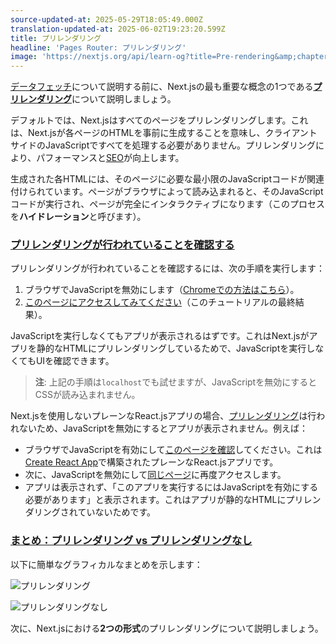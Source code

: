 ```yaml
---
source-updated-at: 2025-05-29T18:05:49.000Z
translation-updated-at: 2025-06-02T19:23:20.599Z
title: プリレンダリング
headline: 'Pages Router: プリレンダリング'
image: 'https://nextjs.org/api/learn-og?title=Pre-rendering&amp;chapter=22'
---
```


[データフェッチ](/docs/basic-features/data-fetching)について説明する前に、Next.jsの最も重要な概念の1つである[**プリレンダリング**](/docs/basic-features/pages#pre-rendering)について説明しましょう。

デフォルトでは、Next.jsはすべてのページをプリレンダリングします。これは、Next.jsが各ページのHTMLを事前に生成することを意味し、クライアントサイドのJavaScriptですべてを処理する必要がありません。プリレンダリングにより、パフォーマンスと[SEO](https://ja.wikipedia.org/wiki/%E6%A4%9C%E7%B4%A2%E3%82%A8%E3%83%B3%E3%82%B8%E3%83%B3%E6%9C%80%E9%81%A9%E5%8C%96)が向上します。

生成された各HTMLには、そのページに必要な最小限のJavaScriptコードが関連付けられています。ページがブラウザによって読み込まれると、そのJavaScriptコードが実行され、ページが完全にインタラクティブになります（このプロセスを**ハイドレーション**と呼びます）。

### [プリレンダリングが行われていることを確認する](#check-that-pre-rendering-is-happening)

プリレンダリングが行われていることを確認するには、次の手順を実行します：

1. ブラウザでJavaScriptを無効にします（[Chromeでの方法はこちら](https://developer.chrome.com/docs/devtools/javascript/disable/)）。
2. [このページにアクセスしてみてください](https://next-learn-starter.vercel.app/)（このチュートリアルの最終結果）。

JavaScriptを実行しなくてもアプリが表示されるはずです。これはNext.jsがアプリを静的なHTMLにプリレンダリングしているためで、JavaScriptを実行しなくてもUIを確認できます。

> **注**: 上記の手順は`localhost`でも試せますが、JavaScriptを無効にするとCSSが読み込まれません。

Next.jsを使用しないプレーンなReact.jsアプリの場合、[プリレンダリング](/docs/basic-features/pages#pre-rendering)は行われないため、JavaScriptを無効にするとアプリが表示されません。例えば：

* ブラウザでJavaScriptを有効にして[このページを確認](https://create-react-template.vercel.app/)してください。これは[Create React App](https://create-react-app.dev/)で構築されたプレーンなReact.jsアプリです。
* 次に、JavaScriptを無効にして[同じページ](https://create-react-template.vercel.app/)に再度アクセスします。
* アプリは表示されず、「このアプリを実行するにはJavaScriptを有効にする必要があります」と表示されます。これはアプリが静的なHTMLにプリレンダリングされていないためです。

### [まとめ：プリレンダリング vs プリレンダリングなし](#summary-pre-rendering-vs-no-pre-rendering)

以下に簡単なグラフィカルなまとめを示します：

![プリレンダリング](https://h8DxKfmAPhn8O0p3.public.blob.vercel-storage.com/learn/pages-router/data-fetching/pre-rendering.png)

![プリレンダリングなし](https://h8DxKfmAPhn8O0p3.public.blob.vercel-storage.com/learn/pages-router/data-fetching/no-pre-rendering.png)

次に、Next.jsにおける**2つの形式**のプリレンダリングについて説明しましょう。